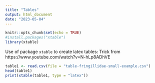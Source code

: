 ```yaml
---
title: "Tables"
output: html_document
date: "2023-05-04"
---
```


```r
knitr::opts_chunk$set(echo = TRUE)
#install.packages("xtable")
library(xtable)
```

Use of package `xtable` to create latex tables:
Trick from https://www.youtube.com/watch?v=N-hLp8ADhVE

```r
table1 <- read.csv(file = "table-fringillidae-small-example.csv")
head(table1)
print(xtable(table1, type = "latex"))
```

